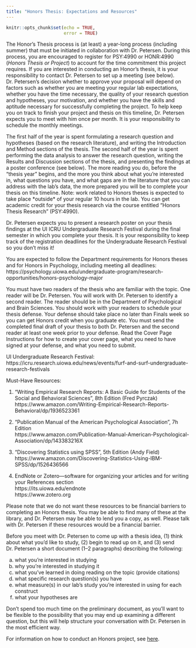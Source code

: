 ```yaml
---
title: "Honors Thesis: Expectations and Resources"
---
```


```r
knitr::opts_chunk$set(echo = TRUE,
                      error = TRUE)
```

The Honor's Thesis process is (at least) a year-long process (including summer) that must be initiated in collaboration with Dr. Petersen.
During this process, you are encouraged to register for PSY:4990 or HONR:4990 (*Honors Thesis or Project*) to account for the time commitment this project requires.
If you are interested in conducting an Honor's thesis, it is your responsibility to contact Dr. Petersen to set up a meeting (see below).
Dr. Petersen's decision whether to approve your proposal will depend on factors such as whether you are meeting your regular lab expectations, whether you have the time necessary, the quality of your research question and hypotheses, your motivation, and whether you have the skills and aptitude necessary for successfully completing the project.
To help keep you on track to finish your project and thesis on this timeline, Dr. Petersen expects you to meet with him once per month.
It is your responsibility to schedule the monthly meetings.

The first half of the year is spent formulating a research question and hypotheses (based on the research literature), and writing the Introduction and Method sections of the thesis.
The second half of the year is spent performing the data analysis to answer the research question, writing the Results and Discussion sections of the thesis, and presenting the findings at a poster conference (see below).
The more reading you do, before the "thesis year" begins, and the more you think about what you're interested in, what questions you have, and what gaps are in the literature that you can address with the lab's data, the more prepared you will be to complete your thesis on this timeline.
Note: work related to Honors theses is expected to take place \*outside\* of your regular 10 hours in the lab.
You can get academic credit for your thesis research via the course entitled "Honors Thesis Research" (PSY:4990).

Dr. Petersen expects you to present a research poster on your thesis findings at the UI ICRU Undergraduate Research Festival during the final semester in which you complete your thesis.
It is your responsibility to keep track of the registration deadlines for the Undergraduate Research Festival so you don't miss it!

You are expected to follow the Department requirements for Honors theses and for Honors in Psychology, including meeting all deadlines:
https://psychology.uiowa.edu/undergraduate-program/research-opportunities/honors-psychology-major

You must have two readers of the thesis who are familiar with the topic.
One reader will be Dr. Petersen.
You will work with Dr. Petersen to identify a second reader.
The reader should be in the Department of Psychological and Brain Sciences.
You should work with your readers to schedule your thesis defense.
Your defense should take place no later than Finals week so you can get Honors credit when you graduate etc.
You must send the completed final draft of your thesis to both Dr. Petersen and the second reader at least one week prior to your defense.
Read the Cover Page Instructions for how to create your cover page, what you need to have signed at your defense, and what you need to submit.

UI Undergraduate Research Festival:
https://icru.research.uiowa.edu/news/events/furf-and-surf-undergraduate-research-festivals

Must-Have Resources:

1. "Writing Empirical Research Reports: A Basic Guide for Students of the Social and Behavioral Sciences", 8th Edition (Fred Pyrczak)\
https://www.amazon.com/Writing-Empirical-Research-Reports-Behavioral/dp/1936523361

1. "Publication Manual of the American Psychological Association", 7h Edition\
https://www.amazon.com/Publication-Manual-American-Psychological-Association/dp/143383216X
1.	"Discovering Statistics using SPSS", 5th Edition (Andy Field)\
https://www.amazon.com/Discovering-Statistics-Using-IBM-SPSS/dp/1526436566
1.	EndNote or Zotero—software for organizing your articles and for writing your References section\
https://its.uiowa.edu/endnote\
https://www.zotero.org

Please note that we do not want these resources to be financial barriers to completing an Honors thesis.
You may be able to find many of these at the library, and Dr. Petersen may be able to lend you a copy, as well.
Please talk with Dr. Petersen if these resources would be a financial barrier.

Before you meet with Dr. Petersen to come up with a thesis idea, (1) think about what you'd like to study, (2) begin to read up on it, and (3) send Dr. Petersen a short document (1–2 paragraphs) describing the following:

a) what you're interested in studying
b) why you're interested in studying it
c) what you've learned in doing reading on the topic (provide citations)
d) what specific research question(s) you have
e) what measure(s) in our lab's study you're interested in using for each construct
f) what your hypotheses are

Don't spend too much time on the preliminary document, as you'll want to be flexible to the possibility that you may end up examining a different question, but this will help structure your conversation with Dr. Petersen in the most efficient way.

For information on how to conduct an Honors project, see [here](https://devpsylab.github.io/LabWiki/honors-howTo.html).
